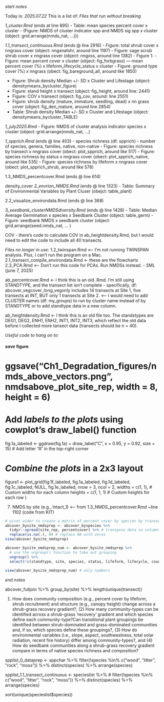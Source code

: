 _start notes_

Today is: _2025.07.22_
This is a list of: _Files that run without breaking_

_1_cluster.Rmd_ (ends at line 895)
  - Table: mean species percent cover x cluster
  - (Figure: NMDS of cluster indicator spp and NMDS sig spp x cluster (object: grid.arrange(nmds_nat, ...)))


_1.1_transect_continuous.Rmd_ (ends @ line 2916)
  - Figure: total shrub cover x nngrass cover (object: nngxnatshr, around line 1197)
  - Figure: sage scrub shrub cover x nngrass cover (object: nngxss, around line 1382)
  - Figure 1: 
  - Figure: mean percent cover x cluster (object: fig_forbgrass) ---  mean percent cover (%) x lifeform_lifecycle_status x cluster 
  - Figure: ground type cover (%) x nngrass (obect: fig_bareground_all, around like 1850)
    
  - Figure: Shrub density Median +/- SD x Cluster and Lifestage  (object: densitymeans_bycluster_figure)
  - Figure: stand height x transect (object: fig_height, around line: 2441)
  - Figure: COV x transect (object: fig_cov, around: line 2551)
  - Figure: shrub density (mature, immature, seedling, dead) x nn grass cover (object: fig_den_mature, around line 2854)
  - Table: Shrub density Median +/- SD x Cluster and Lifestage (object: densitymeans_bycluster_TABLE)


_1_july2025.Rmd_
  - Figure: NMDS of cluster analysis indicator species x cluster (object: grid.arrange(nmds_nat, ...) 

_1_spprich.Rmd_ (ends @ line 403)
  - species richness (df: spprich) - number of species, genera, families, native, non-native 
  - Figure: species richness by transect x nngrass cover (obect: plot_spprich, around like 517)
  - Figure: species richness by status x nngrass cover (obect: plot_spprich_native, around like 535)
  - Figure: species richness by lifeform x nngrass cover (obect: plot_spprich_shrub, around like 578)
  

1.3_NMDS_percentcover.Rmd (ends @ line 614)


density_cover
_2_envrion_NMDS.Rmd_ (ends @ line 1323)
  - Table: Summary of Environmental Variables by Plant Cluser (obejct: table_plant)

2.2_visualize_environdata.Rmd (ends @ line 368)

_3_seedbank_clusterNMDSdiversity.Rmd_ (ends @ line 1428)
  - Table: Median Average Germination x species x Seedbank Cluster (object: table_germ)
  - Figure: seedbank NMDS x seedbank cluster (object: grid.arrange(seed.nmds_nat, ... )

COV - there's code to calculate COV in ab_heightdensity.Rmd, but I would need to edit the code to include all 40 transects. 

_Files no longer in use:_
1.2_twinspan.Rmd <-- I'm not running TWINSPAN analysis. Plus, I can't run the program on a Mac.
2.1_transect_compile_environdata.Rmd <- these are the flowcharts
2.3_PCA.Rmd <-- Don't run this code for PCAs. Run NMDSs instead. - SML (june 7, 2025)

ab_percentcover.Rmd <- i think this is an old .Rmd. I'm still using STANDTYPE, and the transect list isn't complete - specifically, df: abcover_vegcover_long_vegonly includes 14 transects at Site 1, five transects at INT, BUT only 1 transects at SIte 2. <-- I would need to add CLUSTER names (df: my_groups) to run by cluster name instead of by STANDTYPE or to add standtype data in a new column.

ab_heightdensity.Rmd <- I think this is an old file too. The standstypes are DEG1, DEG2, ENH1, ENH2, INT1, INT2, INT3, which reflect the old data before I collected more tansect data (transects should be n = 40).


_Useful code to hang on to:_

#### _save_ figure
# ggsave("Ch1_Degradation_figures/nmds_above_vectors.png", nmdsabove_plot_site_rep, width = 8, height = 6)

# Add _labels to the plots_ using cowplot's draw_label() function
fig.1a_labeled <- ggdraw(fig.1a) + draw_label("C", x = 0.95, y = 0.92, size = 15)  # Add letter "A" in the top-right corner

# _Combine the plots_ in a 2x3 layout
figure1 <- plot_grid(fig.1f_labeled, fig.1a_labeled, 
             fig.1d_labeled, fig.1c_labeled,  NULL, fig.1e_labeled,
             nrow = 3, 
             ncol = 2, 
             widths = c(1, 1), # Custom widths for each column
             heights = c(1, 1, 1) # Custom heights for each row
             ) 
             
             
             
(7) NMDS by site (e.g., Intact_1) <-- from 1.3_NMDS_percentcover.Rmd ~line 1102 (code from KIT)
```r

# pivot wider to create a matrix of percent cover by species by transect (n = 40)
abcover_bysite_nmdsprep <- abcover_byspecies %>% 
  tidyr::spread(site_rep, percentcover) %>% # transpose data so columns are site_rep
  replace(is.na(.), 0) # replace NA with zeros
view(abcover_bysite_nmdsprep)

abcover_bysite_nmdsprep_num <- abcover_bysite_nmdsprep %>% 
  # use the ungroup() function to take out grouping
  ungroup() %>% 
  select(!c(standtype, site, species, status, lifeform, lifecycle, count_per_dist))
         
view(abcover_bysite_nmdsprep_num) # only numbers
```

_end notes_


abcover_fulljoin %>% group_by(site) %>% length(unique(transect))

(1) How does community composition (e.g., percent cover by lifeform, shrub recruitment) and structure (e.g., canopy height) change across a shrub-grass recovery gradient?, (2) How many community-types can be identified across a shrub-grass ‘recovery’ gradient and which species define each community-type?Can transitional plant groupings be identified between shrub-dominated and grass-dominated communities and, if so, which species define these groupings?, (3) How do environmental variables (i.e., slope, aspect, southwestness, total solar radiation, recent fire history) differ among community-types?, and (4) How do seedbank communities along a shrub-grass recovery gradient compare in terms of native species richness and composition?


spplist_0_dataprep <- sppchar %>%
  filter(!species %in% c("wood", "litter", "rock", "moss")) %>%
  distinct(species) %>%
  arrange(species)

spplist_1.1_transect_continuous <- specieslist %>%
 # filter(!species %in% c("wood", "litter", "rock", "moss")) %>%
  distinct(species) %>%
  arrange(species)


sort(unique(specieslist$species))
